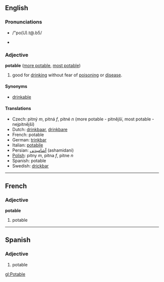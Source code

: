==English==
=== Pronunciations ===
*{{SAMPA}} /"po(U).t@.b5/
*{{IPA|/'po(ʊ).tə.bɫ/}}
===Adjective===
'''potable''' ([[more potable]], [[most potable]])

#good for [[drink]]ing without fear of [[poison]]ing or [[disease]].

====Synonyms====
*[[drinkable]]

====Translations====
*Czech: pitný ''m'', pitná ''f'', pitné ''n'' (more potable - pitnější, most potable - nejpitnější)
*Dutch: [[drinkbaar]], [[drinkbare]]
*French: potable
*German: [[trinkbar]]
*Italian: [[potabile]]
*Persian: [[آشامیدنی]]  (ashamidani)
*[[Polish]]: pitny ''m'', pitna ''f'', pitne ''n''
*Spanish: potable
*Swedish: [[drickbar]]

----

==French==
===Adjective===
'''potable'''

#potable

----

==Spanish==
===Adjective===

#potable

[[gl:Potable]]